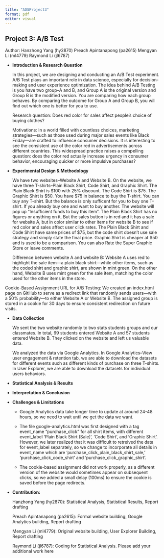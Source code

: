```yaml
---
title: "ADSProject3"
format: pdf
editor: visual
---
```


## Project 3: A/B Test

Author: Hanzhong Yang (hy2870) Preach Apintanapong (pa2615) Mengyan Li (ml4779) Raymond Li (jl6787)

-   **Introduction & Research Question**

    In this project, we are designing and conducting an A/B Test experiment. A/B Test plays an important role in data science, especially for decision-making and user experience optimization. The idea behind A/B Testing is you have two group–A and B, and Group A is the original version and Group B is the modified version. You are comparing how each group behaves. By comparing the outcome for Group A and Group B, you will find out which one is better for you to use.

    Research question: Does red color for sales affect people's choice of buying clothes?

    Motivations: In a world filled with countless choices, marketing strategies—such as those used during major sales events like Black Friday—are crafted to influence consumer decisions. It is interesting to see the consistent use of the color red in advertisements across different countries. This widespread practice raises a compelling question: does the color red actually increase urgency in consumer behavior, encouraging quicker or more impulsive purchases?

-   **Experimental Design & Methodology**

    We have two websites–Website A and Website B. On the website, we have three T-shirts--Plain Black Shirt, Code Shirt, and Graphic Shirt. The Plain Black Shirt is \$100 with 25% discount. The Code Shirt is \$75. The Graphic Shirt is \$50. You have \$75 in balance to buy the T-shirt. You can buy any T-shirt. But the balance is only sufficent for you to buy one T-shirt. If you already buy one and want to buy another. The website will pop up "Insufficient funds to buy this item". The Plain Black Shirt has no figures or anything on it. But the sales button is in red and it has a sale for website A, but in color similar to other items for website B to see if red color and sales affect user click rates. The Plain Black Shirt and Code Shirt have same prices of \$75, but the code shirt doesn't use sale strategy and simply state the final price. Graphic Shirt is cheaper at \$50 and is used to be a comparison. You can also Rate the Super Graphic Store or leave comments.

    Difference between website A and website B: Website A uses red to highlight the sale item—a plain black shirt—while other items, such as the coded shirt and graphic shirt, are shown in mint green. On the other hand, Website B uses mint green for the sale item, matching the color used for the other items in the store.

Cookie-Based Assignment URL for A/B Testing: We created an index.html page on GitHub to serve as a redirect link that randomly sends users—with a 50% probability—to either Website A or Website B. The assigned group is stored in a cookie for 30 days to ensure consistent redirection on future visits.

-   **Data Collection**

    We sent the two website randomly to two stats students groups and our classmates. In total, 69 students entered Website A and 57 students entered Website B. They clicked on the website and left us valuable data.

    We analyzed the data via Google Analytics. In Google Analytics–View user engagement & retention tab, we are able to download the datasets for different events such as different kinds of purchase on three T-shirts. In User Explorer, we are able to download the datasets for individual users behaviors.

<!-- -->

-   **Statistical Analysis & Results**

-   **Interpretation & Conclusion**

-   **Challenges & Limitations**

    -   Google Analytics data take longer time to update at around 24-48 hours, so we need to wait until we get the data we want.

    -   The file google-analytics.html was first designed with a tag event_name "purchase_click" for all shirt items, with different event_label 'Plain Black Shirt (Sale)', 'Code Shirt', and 'Graphic Shirt'. However, we later realized that it was difficult to retreived the data for event_label separately, so we change to incorporate all details in event_name which are 'purchase_click_plain_black_shirt_sale,' 'purchase_click_code_shirt' and 'purchase_click_graphic_shirt'.

    -   The cookie-based assignment did not work properly, as a different version of the website would sometimes appear on subsequent clicks, so we added a small delay (100ms) to ensure the cookie is saved before the page redirects.

-   **Contribution:**

    Hanzhong Yang (hy2870): Statistical Analysis, Statistical Results, Report drafting

    Preach Apintanapong (pa2615): Formal website building, Google Analytics building, Report drafting

    Mengyan Li (ml4779): Original website building, User Explorer Building, Report drafting

    Raymond Li (jl6787): Coding for Statistical Analysis. Please add your additional work here
